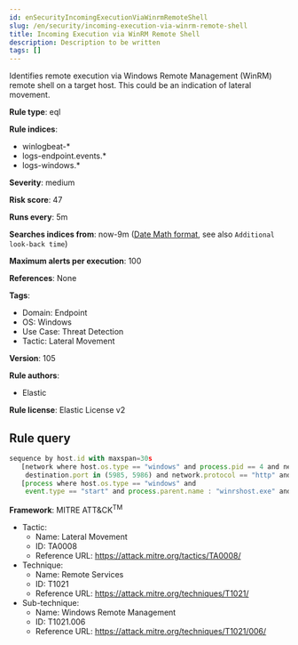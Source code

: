 ```yaml
---
id: enSecurityIncomingExecutionViaWinrmRemoteShell
slug: /en/security/incoming-execution-via-winrm-remote-shell
title: Incoming Execution via WinRM Remote Shell
description: Description to be written
tags: []
---
```


<div id="incoming-execution-via-winrm-remote-shell"></div>

Identifies remote execution via Windows Remote Management (WinRM) remote shell on a target host. This could be an indication of lateral movement.

**Rule type**: eql

**Rule indices**: 

* winlogbeat-*
* logs-endpoint.events.*
* logs-windows.*

**Severity**: medium

**Risk score**: 47

**Runs every**: 5m

**Searches indices from**: now-9m ([Date Math format](((ref))/common-options.html#date-math), see also <DocLink id="enSecurityRulesUiCreate" section="set-the-rules-schedule">`Additional look-back time`</DocLink>)

**Maximum alerts per execution**: 100

**References**: None

**Tags**: 

* Domain: Endpoint
* OS: Windows
* Use Case: Threat Detection
* Tactic: Lateral Movement

**Version**: 105

**Rule authors**: 

* Elastic

**Rule license**: Elastic License v2

## Rule query

```js
sequence by host.id with maxspan=30s
   [network where host.os.type == "windows" and process.pid == 4 and network.direction : ("incoming", "ingress") and
    destination.port in (5985, 5986) and network.protocol == "http" and source.ip != "127.0.0.1" and source.ip != "::1"]
   [process where host.os.type == "windows" and 
    event.type == "start" and process.parent.name : "winrshost.exe" and not process.executable : "?:\\Windows\\System32\\conhost.exe"]

```

**Framework**: MITRE ATT&CK<sup>TM</sup>

* Tactic:
    * Name: Lateral Movement
    * ID: TA0008
    * Reference URL: https://attack.mitre.org/tactics/TA0008/
* Technique:
    * Name: Remote Services
    * ID: T1021
    * Reference URL: https://attack.mitre.org/techniques/T1021/
* Sub-technique:
    * Name: Windows Remote Management
    * ID: T1021.006
    * Reference URL: https://attack.mitre.org/techniques/T1021/006/

